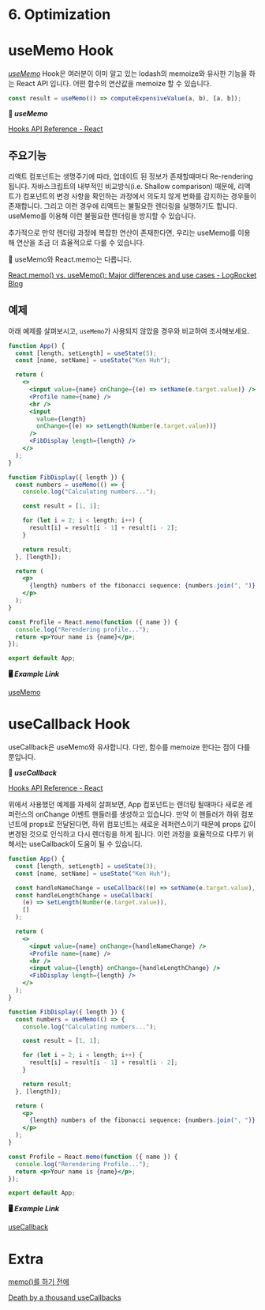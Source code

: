 # 6. Optimization

# useMemo Hook

[_useMemo_](https://reactjs.org/docs/hooks-reference.html#usememo) Hook은 여러분이 이미 알고 있는 lodash의 memoize와 유사한 기능을 하는 React API 입니다. 어떤 함수의 연산값을 memoize 할 수 있습니다.

```jsx
const result = useMemo(() => computeExpensiveValue(a, b), [a, b]);
```

**📖 _useMemo_**

[Hooks API Reference - React](https://reactjs.org/docs/hooks-reference.html#usememo)

## 주요기능

리액트 컴포넌트는 생명주기에 따라, 업데이트 된 정보가 존재할때마다 Re-rendering 됩니다. 자바스크립트의 내부적인 비교방식(i.e. Shallow comparison) 때문에, 리액트가 컴포넌트의 변경 사항을 확인하는 과정에서 의도치 않게 변화를 감지하는 경우들이 존재합니다. 그리고 이런 경우에 리액트는 불필요한 렌더링을 실행하기도 합니다. useMemo를 이용해 이런 불필요한 렌더링을 방지할 수 있습니다.

추가적으로 만약 렌더링 과정에 복잡한 연산이 존재한다면, 우리는 useMemo를 이용해 연산을 조금 더 효율적으로 다룰 수 있습니다.

<aside>
📌 useMemo와 React.memo는 다릅니다.

</aside>

[React.memo() vs. useMemo(): Major differences and use cases - LogRocket Blog](https://blog.logrocket.com/react-memo-vs-usememo/)

## 예제

아래 예제를 살펴보시고, `useMemo`가 사용되지 않았을 경우와 비교하여 조사해보세요.

```jsx
function App() {
  const [length, setLength] = useState(5);
  const [name, setName] = useState("Ken Huh");

  return (
    <>
      <input value={name} onChange={(e) => setName(e.target.value)} />
      <Profile name={name} />
      <hr />
      <input
        value={length}
        onChange={(e) => setLength(Number(e.target.value))}
      />
      <FibDisplay length={length} />
    </>
  );
}

function FibDisplay({ length }) {
  const numbers = useMemo(() => {
    console.log("Calculating numbers...");

    const result = [1, 1];

    for (let i = 2; i < length; i++) {
      result[i] = result[i - 1] + result[i - 2];
    }

    return result;
  }, [length]);

  return (
    <p>
      {length} numbers of the fibonacci sequence: {numbers.join(", ")}
    </p>
  );
}

const Profile = React.memo(function ({ name }) {
  console.log("Rerendering profile...");
  return <p>Your name is {name}</p>;
});

export default App;
```

**🖥 _Example Link_**

[useMemo](https://codesandbox.io/s/usememo-hk9ek?file=/src/App.js)

# useCallback Hook

useCallback은 useMemo와 유사합니다. 다만, 함수를 memoize 한다는 점이 다를 뿐입니다.

**📖 _useCallback_**

[Hooks API Reference - React](https://reactjs.org/docs/hooks-reference.html#usecallback)

위에서 사용했던 예제를 자세히 살펴보면, App 컴포넌트는 렌더링 될때마다 새로운 레퍼런스의 onChange 이벤트 핸들러를 생성하고 있습니다. 만약 이 핸들러가 하위 컴포넌트에 props로 전달된다면, 하위 컴포넌트는 새로운 레퍼런스이기 때문에 props 값이 변경된 것으로 인식하고 다시 렌더링을 하게 됩니다. 이런 과정을 효율적으로 다루기 위해서는 useCallback이 도움이 될 수 있습니다.

```jsx
function App() {
  const [length, setLength] = useState(3);
  const [name, setName] = useState("Ken Huh");

  const handleNameChange = useCallback((e) => setName(e.target.value), []);
  const handleLengthChange = useCallback(
    (e) => setLength(Number(e.target.value)),
    []
  );

  return (
    <>
      <input value={name} onChange={handleNameChange} />
      <Profile name={name} />
      <hr />
      <input value={length} onChange={handleLengthChange} />
      <FibDisplay length={length} />
    </>
  );
}

function FibDisplay({ length }) {
  const numbers = useMemo(() => {
    console.log("Calculating numbers...");

    const result = [1, 1];

    for (let i = 2; i < length; i++) {
      result[i] = result[i - 1] + result[i - 2];
    }

    return result;
  }, [length]);

  return (
    <p>
      {length} numbers of the fibonacci sequence: {numbers.join(", ")}
    </p>
  );
}

const Profile = React.memo(function ({ name }) {
  console.log("Rerendering Profile...");
  return <p>Your name is {name}</p>;
});

export default App;
```

**🖥 _Example Link_**

[useCallback](https://codesandbox.io/s/usecallback-czyb2)

# Extra

[memo()를 하기 전에](https://overreacted.io/ko/before-you-memo/)

[Death by a thousand useCallbacks](https://royi-codes.vercel.app/thousand-usecallbacks/)
